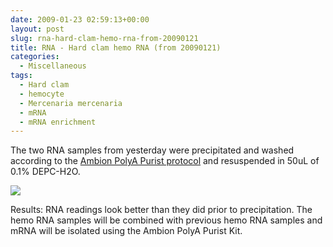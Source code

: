 ```yaml
---
date: 2009-01-23 02:59:13+00:00
layout: post
slug: rna-hard-clam-hemo-rna-from-20090121
title: RNA - Hard clam hemo RNA (from 20090121)
categories:
  - Miscellaneous
tags:
  - Hard clam
  - hemocyte
  - Mercenaria mercenaria
  - mRNA
  - mRNA enrichment
---
```


The two RNA samples from yesterday were precipitated and washed according to the [Ambion PolyA Purist protocol](https://aquacul4.fish.washington.edu/Protocols:Information%20Sheets/Commercial%20Protocols:Manuals/Ambion%20-%20MicroPoly%28A%29Purist%20Kit.pdf) and resuspended in 50uL of 0.1% DEPC-H2O.

![](https://eagle.fish.washington.edu/Arabidopsis/RNA%20Spec%20Readings/20090122%20RNA%20SJW.png)

Results: RNA readings look better than they did prior to precipitation. The hemo RNA samples will be combined with previous hemo RNA samples and mRNA will be isolated using the Ambion PolyA Purist Kit.
